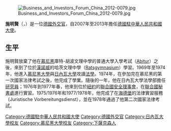 [[File:Business_and_Investors_Forum_China_2012-0079.jpg|thumb]]

'''施明賢'''（{{lang-de|'''Michael Schaefer'''}}，{{bd|1949年||catIdx=Schaefer}}）是一位[[德國|德國]][[外交官|外交官]]，自2007年至2013年擔任[[德國駐中華人民共和國大使|德國駐中華人民共和國大使]]。

== 生平 ==
施明賢放棄了他在[[慕尼黑|慕尼黑]]庫特-胡波文理中學的普通大學入學考試（[[Abitur|Abitur]]）之後，來到了位於[[漢諾威|漢諾威]]的哈茨文理中學（[[Kaiser-Wilhelm-_und_Ratsgymnasium_Hannover|Ratsgymnasium]]）學習。1969年至1974年，他進入[[慕尼黑大學|慕尼黑大學]]與[[日內瓦大學|日內瓦大學]]攻讀[[法學|法學]]。1974年，在參加完在慕尼黑的第一次國家法律考試之後，他完成了學業。隨後的一年，他在日內瓦大學法學部擔任[[研究員|研究員]]；1976年到1977年春，他來到位於[[紐約|紐約]]的[[聯合國安全理事會|聯合國安全理事會]]，在[[聯合國秘書處|聯合國秘書處]]進行實習。1975/1976年和1977/1978年，他完成了在[[海德堡|海德堡]]的法律實習服務（Juristische Vorbereitungsdienst），並在1978年通過了他第二次國家法律考試。

{{start box}}
{{s-dip}}
{{s-before|[[史丹澤|史丹澤]]}}
{{s-title|[[德國駐華大使列表|德國駐華大使]]|2007年－2013年}}
{{s-after|[[柯慕賢|柯慕賢]]}}
{{end box}}

{{DEFAULTSORT:Schaefer}}
[[Category:德國駐中華人民共和國大使|Category:德國駐中華人民共和國大使]]
[[Category:德國外交官|Category:德國外交官]]
[[Category:日內瓦大學校友|Category:日內瓦大學校友]]
[[Category:慕尼黑大學校友|Category:慕尼黑大學校友]]
[[Category:下薩克森人|Category:下薩克森人]]